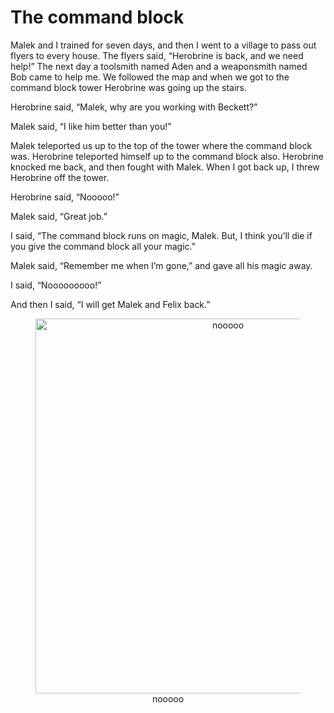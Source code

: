 # The command block

Malek and I trained for seven days, and then I went to a village to pass out flyers to every house. The flyers said, "Herobrine is back, and we need help!" The next day a toolsmith named Aden and a weaponsmith named Bob came to help me. We followed the map and when we got to the command block tower Herobrine was going up the stairs. 

Herobrine said, “Malek, why are you working with Beckett?”

Malek said, “I like him better than you!”

Malek teleported us up to the top of the tower where the command block was. Herobrine teleported himself up to the command block also. Herobrine knocked me back, and then fought with Malek. When I got back up, I threw Herobrine off the tower. 

Herobrine said, “Nooooo!”

Malek said, “Great job.”

I said, “The command block runs on magic, Malek. But, I think you’ll die if you give the command block all your magic.”

Malek said, “Remember me when I’m gone,” and gave all his magic away.

I said, “Nooooooooo!”   

And then I said, “I will get Malek and Felix back.”

<center>![nooooo](img/nooooo.jpg){width=600px}</center>
